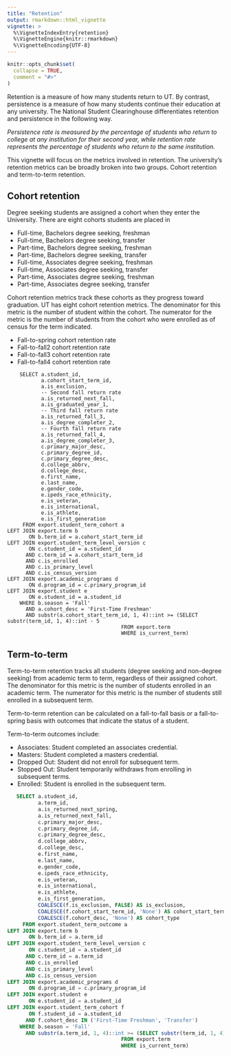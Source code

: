 ```yaml
---
title: "Retention"
output: rmarkdown::html_vignette
vignette: >
  %\VignetteIndexEntry{retention}
  %\VignetteEngine{knitr::rmarkdown}
  %\VignetteEncoding{UTF-8}
---
```


```r
knitr::opts_chunk$set(
  collapse = TRUE,
  comment = "#>"
)
```

Retention is a measure of how many students return to UT. By contrast, persistence is a measure of how many students continue their education at any university. The National Student Clearinghouse differentiates retention and persistence in the following way.

*Persistence rate is measured by the percentage of students who return to college at any institution for their second year, while retention rate represents the percentage of students who return to the same institution.*

This vignette will focus on the metrics involved in retention. The university's retention metrics can be broadly broken into two groups. Cohort retention and term-to-term retention.  

## Cohort retention

Degree seeking students are assigned a cohort when they enter the University. There are eight cohorts students are placed in 

- Full-time, Bachelors degree seeking, freshman
- Full-time, Bachelors degree seeking, transfer
- Part-time, Bachelors degree seeking, freshman
- Part-time, Bachelors degree seeking, transfer
- Full-time, Associates degree seeking, freshman
- Full-time, Associates degree seeking, transfer
- Part-time, Associates degree seeking, freshman
- Part-time, Associates degree seeking, transfer

Cohort retention metrics track these cohorts as they progress toward graduation. UT has eight cohort retention metrics. The denominator for this metric is the number of student within the cohort. The numerator for the metric is the number of students from the cohort who were enrolled as of census for the term indicated.

- Fall-to-spring cohort retention rate
- Fall-to-fall2 cohort retention rate 
- Fall-to-fall3 cohort retention rate 
- Fall-to-fall4 cohort retention rate

```rsql
    SELECT a.student_id,
           a.cohort_start_term_id,
           a.is_exclusion,
           -- Second fall return rate
           a.is_returned_next_fall,
           a.is_graduated_year_1,
           -- Third fall return rate
           a.is_returned_fall_3,
           a.is_degree_completer_2,
           -- Fourth fall return rate
           a.is_returned_fall_4,
           a.is_degree_completer_3,
           c.primary_major_desc,
           c.primary_degree_id,
           c.primary_degree_desc,
           d.college_abbrv,
           d.college_desc,
           e.first_name,
           e.last_name,
           e.gender_code,
           e.ipeds_race_ethnicity,
           e.is_veteran,
           e.is_international,
           e.is_athlete,
           e.is_first_generation
     FROM export.student_term_cohort a
LEFT JOIN export.term b
       ON b.term_id = a.cohort_start_term_id
LEFT JOIN export.student_term_level_version c
       ON c.student_id = a.student_id
      AND c.term_id = a.cohort_start_term_id
      AND c.is_enrolled
      AND c.is_primary_level
      AND c.is_census_version
LEFT JOIN export.academic_programs d
       ON d.program_id = c.primary_program_id
LEFT JOIN export.student e
       ON e.student_id = a.student_id
    WHERE b.season = 'Fall'
      AND a.cohort_desc = 'First-Time Freshman'
      AND substr(a.cohort_start_term_id, 1, 4)::int >= (SELECT substr(term_id, 1, 4)::int - 5
                                     FROM export.term
                                     WHERE is_current_term)

```


## Term-to-term

Term-to-term retention tracks all students (degree seeking and non-degree seeking) from academic term to term, regardless of their assigned cohort. The denominator for this metric is the number of students enrolled in an academic term. The numerator for this metric is the number of students still enrolled in a subsequent term. 

Term-to-term retention can be calculated on a fall-to-fall basis or a fall-to-spring basis with outcomes that indicate the status of a student.

Term-to-term outcomes include:

  - Associates: Student completed an associates credential.
  - Masters: Student completed a masters credential.
  - Dropped Out: Student did not enroll for subsequent term.
  - Stopped Out: Student temporarily withdraws from enrolling in subsequent terms.
  - Enrolled: Student is enrolled in the subsequent term.
  
```sql
   SELECT a.student_id,
          a.term_id,
          a.is_returned_next_spring,
          a.is_returned_next_fall,
          c.primary_major_desc,
          c.primary_degree_id,
          c.primary_degree_desc,
          d.college_abbrv,
          d.college_desc,
          e.first_name,
          e.last_name,
          e.gender_code,
          e.ipeds_race_ethnicity,
          e.is_veteran,
          e.is_international,
          e.is_athlete,
          e.is_first_generation,
          COALESCE(f.is_exclusion, FALSE) AS is_exclusion,
          COALESCE(f.cohort_start_term_id, 'None') AS cohort_start_term_id,
          COALESCE(f.cohort_desc, 'None') AS cohort_type
     FROM export.student_term_outcome a
LEFT JOIN export.term b
       ON b.term_id = a.term_id
LEFT JOIN export.student_term_level_version c
       ON c.student_id = a.student_id
      AND c.term_id = a.term_id
      AND c.is_enrolled
      AND c.is_primary_level
      AND c.is_census_version
LEFT JOIN export.academic_programs d
       ON d.program_id = c.primary_program_id
LEFT JOIN export.student e
       ON e.student_id = a.student_id
LEFT JOIN export.student_term_cohort f
       ON f.student_id = a.student_id
      AND f.cohort_desc IN ('First-Time Freshman', 'Transfer')
    WHERE b.season = 'Fall'
      AND substr(a.term_id, 1, 4)::int >= (SELECT substr(term_id, 1, 4)::int - 5
                                     FROM export.term
                                     WHERE is_current_term)
```
  

